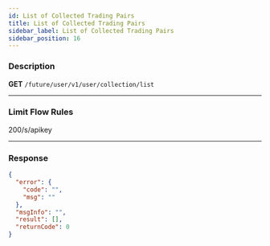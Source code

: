 ```yaml
---
id: List of Collected Trading Pairs
title: List of Collected Trading Pairs
sidebar_label: List of Collected Trading Pairs
sidebar_position: 16
---
```


### Description

**GET** `/future/user/v1/user/collection/list`

---

### Limit Flow Rules

200/s/apikey

---

### Response

```json
{
  "error": {
    "code": "",
    "msg": ""
  },
  "msgInfo": "",
  "result": [],
  "returnCode": 0
}
```
